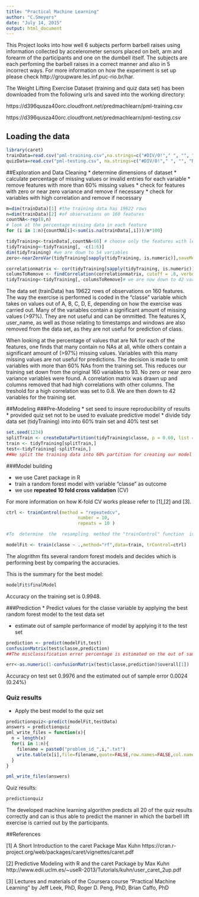 ```yaml
---
title: "Practical Machine Learning"
author: "C.Smeyers"
date: "July 14, 2015"
output: html_document
---
```


This Project looks into how well 6 subjects perform barbell raises using information collected by accelerometer sensors placed on belt, arm and forearm of the participants and one on the dumbell itself.
The subjects are each perfoming the barbell raises in a correct manner and also in 5 incorrect ways. 
For more information on how the experiment is set up please check http://groupware.les.inf.puc-rio.br/har.

The Weight Lifting Exercise Dataset (training and quiz data set) has been downloaded from the following urls and saved into the working directory:

https://d396qusza40orc.cloudfront.net/predmachlearn/pml-training.csv

https://d396qusza40orc.cloudfront.net/predmachlearn/pml-testing.csv


## Loading the data

```r
library(caret) 
trainData=read.csv("pml-training.csv",na.strings=c("#DIV/0!"," ", "", "NA"))
quizData=read.csv("pml-testing.csv", na.strings=c("#DIV/0!"," ", "", "NA"))
```

##Exploration and Data Cleaning
* determine dimensions of dataset
* calculate percentage of missing values or invalid entries for each variable
* remove features with more than 60% missing values
* check for features with zero or near zero variance and remove if necessary
* check for variables with high correlation and remove if necessary

```r
m=dim(trainData)[1] #the training data has 19622 rows 
n=dim(trainData)[2] #of observations on 160 features
countNA<-rep(0,n)
# look at the percentage missing data in each feature
for (i in 1:n){countNA[i]<-sum(is.na(trainData[,i]))/m*100}

tidyTraining<-trainData[,countNA<60] # choose only the features with less then 60% invalid entries -> down to 60 variables
tidyTraining<-tidyTraining[, -c(1:6)]
dim(tidyTraining) #we are down to 54 variables
zero<-nearZeroVar(tidyTraining[sapply(tidyTraining, is.numeric)],saveMetrics=TRUE) #no variables with zero or near zero variance were found

correlationmatrix <- cor(tidyTraining[sapply(tidyTraining, is.numeric)])
columsToRemove <- findCorrelation(correlationmatrix, cutoff = .8, verbose = TRUE)
tidyTraining<-tidyTraining[,-columsToRemove]# we are now down to 42 variables
```
The data set (trainData) has 19622 rows of observations on 160 features. The way the exercise is performed is coded in the "classe" variable which takes on values out of A, B, C, D, E, depending on how the exercise was carried out.
Many of the variables contain a significant amount of missing values (>97%). They are not useful and can be ommitted.
The features X, user_name, as well as those relating to timestamps and windows are also removed from the data set, as they are not useful for prediction of class.

When looking at the percentage of values that are NA for each of the features, one finds that many contain no NAs at all, while others contain a significant amount of (>97%) missing values. Variables with this many missing values are not useful for predictions. The decision is made to omit variables with more than 60% NAs from the training set. This reduces our training set down from the original 160 variables to 93.
No zero or near zero variance variables were found. A correlation matrix was drawn up and columns removed that had high correlations with other columns. The treshold for a high correlation was set to 0.8. We are then down to 42 variables for the training set.



##Modeling
###Pre-Modeling
* set seed to insure reproducibility of results
* provided quiz set not to be used to evaluate predictive model
* divide tidy data set (tidyTraining) into  into 60% train set and 40% test set


```r
set.seed(1234)
splitTrain <- createDataPartition(tidyTraining$classe, p = 0.60, list = FALSE)
train <- tidyTraining[splitTrain,]
test<-tidyTraining[-splitTrain,]
##We split the training data into 60% partition for creating our model and 40% for estimating the out of sample performance of our model. We then train a model on the 60% partition. The model type is a random forest.
```
###Model building

* we use Caret package in R
* train a random forest model with variable "classe" as outcome
* we use **repeated 10 fold cross validation** (CV)


For more information on how K-fold CV works please refer to [1],[2] and [3].

```r
ctrl <- trainControl(method = "repeatedcv",
                           number = 10,
                           repeats = 10 )

#To  determine  the  resampling  method the "trainControl" function  is  used.   The  option "method" controls the type of resampling.; here repeated K-fold cross-validation. The argument "repeats" controls the number of resampling repetitions. K is controlled by the "number" argument (default=10).

modelFit <- train(classe ~ .,method="rf",data=train, trControl=ctrl)
```
The alogrithm fits several random forest models and decides which is performing best by comparing the accuracies.   

This is the summary for the best model:

```r
modelFit$finalModel 

```
Accuracy on the training set is 0.9948.

###Prediction
* Predict values for the classe variable by applying the best random forest model to the test data set

* estimate out of sample performance of model by applying it to the test set

```r
prediction <- predict(modelFit,test)
confusionMatrix(test$classe,prediction)
##The misclassification error percentage is estimated on the out of sample set ( 1-accuracy from the confusionMatrix calculation above)

err<-as.numeric(1-confusionMatrix(test$classe,prediction)$overall[1])
```
Accuracy on test set 0.9976 and the estimated out of sample error 0.0024 (0.24%)

### Quiz results
* Apply the best model to the quiz set

```r
predictionquiz<-predict(modelFit,testData)
answers = predictionquiz
pml_write_files = function(x){
  n = length(x)
  for(i in 1:n){
    filename = paste0("problem_id_",i,".txt")
    write.table(x[i],file=filename,quote=FALSE,row.names=FALSE,col.names=FALSE)
  }
}

pml_write_files(answers)
```
Quiz results:

```r
predictionquiz
```
The developed machine learning algorithm predicts all 20 of the quiz results correctly and can is thus able to predict the manner in which the barbell lift exercise is carried out by the participants.

##References

 [1] A Short Introduction to the caret Package Max Kuhn
 https://cran.r-project.org/web/packages/caret/vignettes/caret.pdf
 
 [2] Predictive Modeling with R and the caret Package by Max Kuhn http://www.edii.uclm.es/~useR-2013/Tutorials/kuhn/user_caret_2up.pdf
 
 [3] Lectures and materials of the Coursera course "Practical Machine Learning"
by Jeff Leek, PhD, Roger D. Peng, PhD, Brian Caffo, PhD
